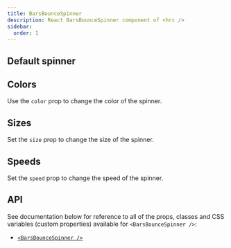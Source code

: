 ```yaml
---
title: BarsBounceSpinner
description: React BarsBounceSpinner component of <hrc />
sidebar:
  order: 1
---
```



## Default spinner

<Demo layout="row">
  <Demos.BarsBounceSpinnerDefault />
</Demo>

<SourceCode code={defaultCode} title="default.tsx" />

## Colors

Use the `color` prop to change the color of the spinner.

<Demo layout="row">
  <Demos.BarsBounceSpinnerColors />
</Demo>

<SourceCode code={colorsCode} title="colors.tsx" />

## Sizes

Set the `size` prop to change the size of the spinner.

<Demo layout="row">
  <Demos.BarsBounceSpinnerSizes />
</Demo>

<SourceCode code={sizesCode} title="sizes.tsx" />

## Speeds

Set the `speed` prop to change the speed of the spinner.

<Demo layout="row">
  <Demos.BarsBounceSpinnerSpeeds />
</Demo>

<SourceCode code={speedsCode} title="speeds.tsx" />

## API

See documentation below for reference to all of the props, classes and CSS
variables (custom properties) available for `<BarsBounceSpinner />`:

- [`<BarsBounceSpinner />`](/hrc/api/bars-bounce-spinner)

